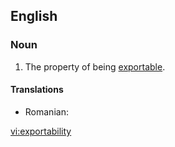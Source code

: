 ==English==

===Noun===
{{en-noun|-}}

# The property of being [[exportable]].

====Translations====
{{trans-top|property of being exportable}}
* Romanian: {{t|ro|exportabilitate}}
{{trans-mid}}
{{trans-bottom}}

[[vi:exportability]]